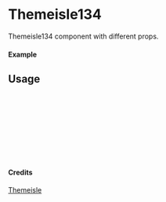 
<Meta of={Themeisle134} title="Themeisle/Themeisle134" />

# Themeisle134

Themeisle134 component with different props.

#### Example

<Canvas of={Themeisle134.Primary} />

## Usage

```ts
import { Themeisle134 } from "yadl-ui";

const Example = () => {
  return (
      <Themeisle134 />
  );
};

export default Example;
```

#### Credits
[Themeisle](https://themeisle.com/illustrations/)
